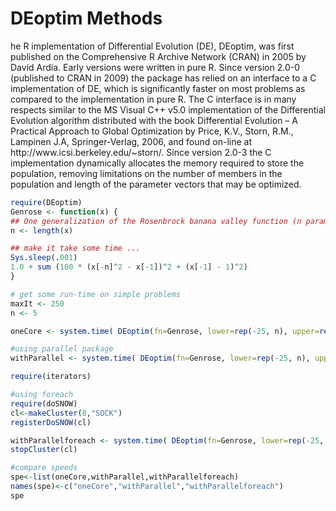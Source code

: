 DEoptim Methods
========================================================

he R implementation of Differential Evolution (DE), DEoptim, was first published on the Comprehensive R Archive Network (CRAN) in 2005 by David Ardia. Early versions were written in pure R. Since version 2.0-0 (published to CRAN in 2009) the package has relied on an interface to a C implementation of DE, which is significantly faster on most problems as compared to the implementation in pure R. The C interface is in many respects similar to the MS Visual C++ v5.0 implementation of the Differential Evolution algorithm distributed with the book Differential Evolution -- A Practical Approach to Global Optimization by Price, K.V., Storn, R.M., Lampinen J.A, Springer-Verlag, 2006, and found on-line at http://www.icsi.berkeley.edu/~storn/. Since version 2.0-3 the C implementation dynamically allocates the memory required to store the population, removing limitations on the number of members in the population and length of the parameter vectors that may be optimized. 

```r
require(DEoptim)
Genrose <- function(x) {
## One generalization of the Rosenbrock banana valley function (n parameters)
n <- length(x)

## make it take some time ...
Sys.sleep(.001)
1.0 + sum (100 * (x[-n]^2 - x[-1])^2 + (x[-1] - 1)^2)
}

# get some run-time on simple problems
maxIt <- 250
n <- 5

oneCore <- system.time( DEoptim(fn=Genrose, lower=rep(-25, n), upper=rep(25, n),control=list(NP=10*n, itermax=maxIt)))

#using parallel package
withParallel <- system.time( DEoptim(fn=Genrose, lower=rep(-25, n), upper=rep(25, n),control=list(NP=10*n, itermax=maxIt, parallelType=1)))

require(iterators)

#using foreach
require(doSNOW)
cl<-makeCluster(8,"SOCK")
registerDoSNOW(cl)

withParallelforeach <- system.time( DEoptim(fn=Genrose, lower=rep(-25, n), upper=rep(25, n),control=list(NP=10*n, itermax=maxIt, parallelType=2)))
stopCluster(cl)

#compare speeds
spe<-list(oneCore,withParallel,withParallelforeach)
names(spe)<-c("oneCore","withParallel","withParallelforeach")
spe
```


